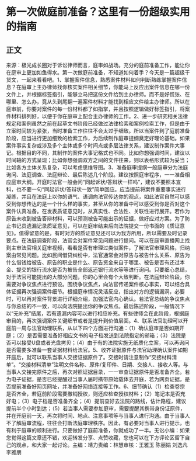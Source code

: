 # 第一次做庭前准备？这里有一份超级实用的指南
## 正文
来源：极光成长圈对于诉讼律师而言，庭审如战场。充分的庭前准备工作，能让你在庭审上更加如鱼得水。第一次做庭前准备，不知道如何着手？今天是一篇超级干货文，一起来看看吧。1、掌握案件信息，熟悉案件材料如何判断熟练掌握案件信息？在庭审上主办律师找你核实案件相关细节，你能马上反应出案件信息在哪一份文件上，并根据标签指引，能够立马把这份文件给到主办律师。而不是好慌张、在哪里、怎么办，竟从头到尾翻一遍案件材料才能找到相应文件给主办律师。所以在庭审前，你要对案件的每一份材料都了如指掌，并且按照逻辑做好标签指引，将案件材料排列好，以便于你在庭审上配合主办律师的工作。2、进一步研究相关法律规定和案例虽然之前在起草文书阶段已经做过法律检索和案例检索工作，但是由于立案时间较为紧张，当时准备工作往往不会太过于细致。所以当案件到了庭前准备阶段，应当进行更加细致的检索工作，为后续制作庭审提纲奠定好理论基础。如果案件事实复杂或涉及多个主体或多个时间点或多层法律关系，建议制作案件大事记。根据目的不同，其制作的案件大事记格式也不同。比如你想强调时间，建议以时间轴的方式呈现；比如你想强调双方之间的文件往来，则以表格形式较为妥当；比如各方主体关系复杂，可以考虑思维导图。3、准备庭审提纲一般庭审分为法庭询问、法庭调查、法庭辩论、最后陈述几个阶段。建议按照庭审程序，一一准备相应庭审大纲。开庭时法官一般会问“同起诉状/答辩状一样吗”，建议不要照本宣科，也不要一句“同起诉状/答辩状一致”简单回应。应当提前将案件重要事实进行凝练，并且在法庭上以你的语气、语调向法官传达你的观点，如此法官自然可以感受到你想传达的是一个什么样的事实，甚至从你的准备中可以感受到你是否对这个案件认真准备。在发表质证意见时，从真实性、合法性、关联性进行展开。若作为原告未收到被告答辩材料，可以预测被告可能出示的证据，做好应对方案。为了防止书记员遗漏记录质证意见，可以在庭审结束后向法院提交一份书面的《质证意见》。值得留意的是，有时对方的质证意见还可以为我方所用，所以需要及时记录要点。在法庭调查阶段，法官会对案件常见问题进行提问。可以在庭审直播网上找到主审法官相关庭审视频，看看是否有审理过类似案件，了解法官审理风格，归纳案由常见问题。比如民间借贷纠纷中，法官通常会对原告与被告什么关系、原告为什么借钱给被告、原告的职业是什么、原告资金来自于哪里、被告是否有还过本金、提交的银行流水是否为被告全部返还银行流水等等进行询问。只要细心总结，对于法官可能提出的大部分问题，你的心里会有个大致判断。在法庭辩论阶段，你需要对争议焦点进行预设。围绕争议焦点，向法官传递案件核心事实，可以结合具体证据再次强调案件细节。根据庭审情况灵活反应，指出对方的逻辑漏洞，必要时，可以再对案件背景进行详细介绍，加强法官内心确认。若法官总结的争议焦点与你总结的不一致，可以向法院提出你的争议焦点。最后陈述阶段，一般情况下以“无补充”结尾，若有遗漏内容可以进行相应补充。有些律师会在此阶段，根据庭审目的，再次强调案件关键细节或者是提升到价值层面。4、联系法官助理可以开庭前一周与法官助理联系，从以下四个方面进行沟通：（1）确认庭审是否如期开庭；（2）是否需要准备好相应文书的电子档发送到法院指定的邮箱；（3）法院是否可以接受U盘或者光盘拷贝；（4）由于有的法院实施无纸质化立案，可以再询问是否需要多准备一套证据材料给法官。5、收齐证据原件与法官助理确认案件如期开庭后，就可以联系当事人交接证据原件了。交接时请注意制作“交接材料清单”。“交接材料清单”注明文件名称、原件/复印件、日期、交接人、接收人等。与当事人交接完原件之后，再次对照证据目录，一一审查证据原件是否准备齐全。若为电子证据，是否已经提醒过当事人届时携带原始载体去开庭，若为网页证据，是否提前准备好网页网址，并准备好网络连接等工作。6、细节确认（1）检查卷宗是否齐全，若庭前阶段需要撤销授权，则还应检查授权材料；（2）笔记本是否充好电；（3）电子档是否准备齐全；（4）提前查好去法院的路线，估计路程，建议提前半个小时到达；（5）若当事人需要参加庭审，需要提醒其携带身份证原件，并在开庭前一天，再次将时间、地点、注意事项等与当事人进行沟通。由于当事人不了解庭审流程，往往会打断法庭审理秩序。因此，有必要对当事人进行提示，也有利于庭审的顺利进行。只要做好了庭前准备，你就成功了一半。无讼小编：如果您觉得这篇文章还不错，欢迎转发分享、点赞收藏，您也可以在下方评论区留下自己的观点，和大家一起讨论。主编：靖力责编：林慧审核：王雅玉 陈丽娟 刘逸凡 李雅朋